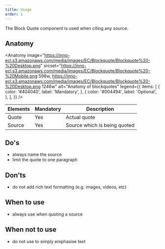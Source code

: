 ```yaml
---
title: Usage
order: 1
---
```



<Paragraph size="lead">
  The Block Quote component is used when citing any source.
</Paragraph>

## Anatomy

<Anatomy
  image="https://inno-ecl.s3.amazonaws.com/media/images/EC/Blockquote/Blockquote%20-%20Desktop.png"
  srcset="https://inno-ecl.s3.amazonaws.com/media/images/EC/Blockquote/Blockquote%20-%20Mobile.png 598w, https://inno-ecl.s3.amazonaws.com/media/images/EC/Blockquote/Blockquote%20-%20Desktop.png 1246w"
  alt="Anatomy of blockquotes"
  legend={{
    items: [
      {
        color: '#404040',
        label: 'Mandatory',
      },
      {
        color: '#004494',
        label: 'Optional',
      },
    ],
  }}
/>

| Elements | Mandatory | Description                  |
| -------- | --------- | ---------------------------- |
| Quote    | Yes       | Actual quote                 |
| Source   | Yes       | Source which is being quoted |

## Do's

- always name the source
- limit the quote to one paragraph

## Don'ts

- do not add rich text formatting (e.g. images, videos, etc)

## When to use

- always use when quoting a source

## When not to use

- do not use to simply emphasise text
